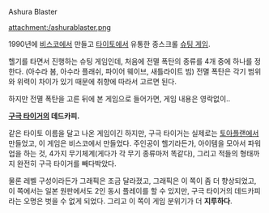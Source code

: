 Ashura Blaster

attachment:/ashurablaster.png

1990년에 [[비스코]]에서 만들고 [[타이토]]에서 유통한 종스크롤 [[슈팅 게임]].

헬기를 타면서 진행하는 슈팅 게임인데, 처음에 전멸 폭탄의 종류를 4개 중에 하나를 정한다. (아수라 봄, 아수라 플래쉬, 파이어 웨이브, 새틀라이트 빔) 전멸 폭탄은 각기 범위와 위력이 차이가 있기 때문에 취향에 따라서 고르면 된다.

하지만 전멸 폭탄을 고른 뒤에 본 게임으로 들어가면, 게임 내용은 영락없이..

'''[[구극 타이거]]의 데드카피.'''

같은 타이토 이름을 달고 나온 게임이긴 하지만, 구극 타이거는 실제로는 [[토아플랜]]에서 만들었고, 이 게임은 비스코에서 만들었다. 주인공이 헬기라든가, 아이템을 모아서 파워업을 하는 것, 4가지 무기체계(게다가 각 무기 종류마저 똑같다), 그리고 적들의 형태까지 완전히 구극 타이거를 빼다박았다.

물론 레벨 구성이라든가 그래픽은 조금 달라졌고, 그래픽은 이 쪽이 좀 더 향상되었고, 이 쪽에서는 일본 원판에서도 2인 동시 플레이를 할 수 있지만, 구극 타이거의 데드카피라는 오명은 벗을 수 없게 되었다. 그리고 이 쪽이 게임 분위기가 더 '''지루하다'''.
